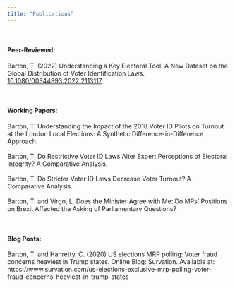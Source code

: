 ```yaml
---
title: "Publications"
---
```

<br>

#### Peer-Reviewed:
Barton, T. (2022) Understanding a Key Electoral Tool: A New Dataset on the Global 
Distribution of Voter Identification Laws.
[10.1080/00344893.2022.2113117](https://www.tandfonline.com/doi/full/10.1080/00344893.2022.2113117)

<br>

#### Working Papers:
Barton, T. Understanding the Impact of the 2018 Voter ID Pilots on Turnout at the London Local Elections: A Synthetic Difference-in-Difference Approach. 
<br>
<br>
Barton, T. Do Restrictive Voter ID Laws Alter Expert Perceptions of Electoral Integrity? A Comparative Analysis.
<br>
<br>
Barton, T. Do Stricter Voter ID Laws Decrease Voter Turnout? A Comparative Analysis.
<br>
<br>
Barton, T. and Virgo, L. Does the Minister Agree with Me: Do MPs’ Positions on Brexit Affected the Asking of Parliamentary Questions?

<br>

#### Blog Posts:
Barton, T. and Hanretty, C. (2020) US elections MRP polling: Voter fraud concerns 
heaviest in Trump states. Online Blog: Survation. Available at: 
https://www.survation.com/us-elections-exclusive-mrp-polling-voter-fraud-concerns-heaviest-in-trump-states